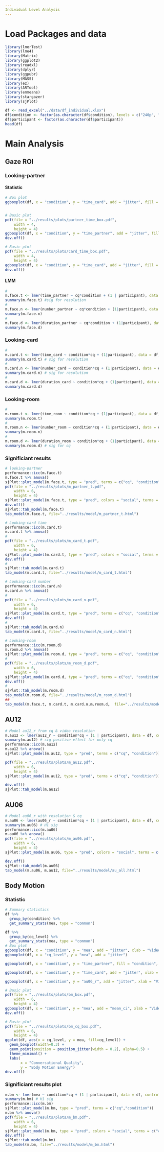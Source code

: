 ```yaml
---
Individual Level Analysis
---
```

# Load Packages and data
```r
library(lmerTest)
library(lme4)
library(Matrix)
library(ggplot2)
library(readxl)
library(dplyr)
library(ggpubr)
library(MASS)
library(ez)
library(ARTool)
library(emmeans)
library(stargazer)
library(sjPlot)
```

```r
df <- read_excel("../data/df_individual.xlsx")
df$condition <- factor(as.character(df$condition), levels = c("240p", "480p", "1080p"))
df$participant <- factor(as.character(df$participant))
head(df)
```
# Main Analysis
## Gaze ROI
### Looking-partner
#### Statistic
```r
# Box plot
ggboxplot(df, x = "condition", y = "time_card", add = "jitter", fill = "condition", xlab = "Video resolution", ylab = "Time (s)", outlier.shape = NA, width = 0.5, ylim = c(0,180), palette = "npg")


# Basic plot
pdf(file = "../results/plots/partner_time_box.pdf",  
    width = 4, 
    height = 4)
ggboxplot(df, x = "condition", y = "time_partner", add = "jitter", fill = "condition", xlab = "Video resolution", ylab = "Time (s)", outlier.shape = NA, width = 0.5, ylim = c(0,180), palette = "npg")
dev.off()

# Basic plot
pdf(file = "../results/plots/card_time_box.pdf",  
    width = 4, 
    height = 4)
ggboxplot(df, x = "condition", y = "time_card", add = "jitter", fill = "condition", xlab = "Video resolution", ylab = "Time (s)", outlier.shape = NA, width = 0.5, ylim = c(0,180), palette = "npg")
dev.off()
```

#### LMM
```r
#
m.face.t <- lmer(time_partner ~ cq*condition + (1 | participant), data = df, control = lmerControl(optimizer="bobyqa", calc.derivs = FALSE, optCtrl=list(maxfun=2e5)),na.action = "na.exclude")
summary(m.face.t) #sig for resolution
#
m.face.n <- lmer(number_partner ~ cq*condition + (1|participant), data = df, control = lmerControl(optimizer="bobyqa", calc.derivs = FALSE, optCtrl=list(maxfun=2e5)),na.action = "na.exclude")
summary(m.face.n)
#
m.face.d <- lmer(duration_partner ~ cq*condition + (1|participant), data = df, control = lmerControl(optimizer="bobyqa", calc.derivs = FALSE, optCtrl=list(maxfun=2e5)),na.action = "na.exclude")
summary(m.face.d)
```

### Looking-card
```r
#
m.card.t <- lmer(time_card ~ condition*cq + (1|participant), data = df, control = lmerControl(optimizer="bobyqa", calc.derivs = FALSE, optCtrl=list(maxfun=2e5)),na.action = "na.exclude")
summary(m.card.t) # sig for resolution
#
m.card.n <- lmer(number_card ~ condition*cq + (1|participant), data = df, control = lmerControl(optimizer="bobyqa", calc.derivs = FALSE, optCtrl=list(maxfun=2e5)),na.action = "na.exclude")
summary(m.card.n) # sig for resolution
#
m.card.d <- lmer(duration_card ~ condition*cq + (1|participant), data = df, control = lmerControl(optimizer="bobyqa", calc.derivs = FALSE, optCtrl=list(maxfun=2e5)),na.action = "na.exclude")
summary(m.card.d)
```

### Looking-room
```r
#
m.room.t <- lmer(time_room ~ condition*cq + (1|participant), data = df, control = lmerControl(optimizer="bobyqa", calc.derivs = FALSE, optCtrl=list(maxfun=2e5)),na.action = "na.exclude")
summary(m.room.t)
#
m.room.n <- lmer(number_room ~ condition*cq + (1|participant), data = df, control = lmerControl(optimizer="bobyqa", calc.derivs = FALSE, optCtrl=list(maxfun=2e5)),na.action = "na.exclude")
summary(m.room.n)
#
m.room.d <- lmer(duration_room ~ condition*cq + (1|participant), data = df, control = lmerControl(optimizer="bobyqa", calc.derivs = FALSE, optCtrl=list(maxfun=2e5)),na.action = "na.exclude")
summary(m.room.d) # sig for cq
```

### Significiant results
```r
# looking-partner
performance::icc(m.face.t)
m.face.t %>% anova()
sjPlot::plot_model(m.face.t, type = "pred", terms = c("cq", "condition"), colors = "social")
pdf(file = "../results/plots/m_partner_t.pdf",   
    width = 6,
    height = 4) 
sjPlot::plot_model(m.face.t, type = "pred", colors = "social", terms = c("cq", "condition"), title = "") + labs(x = "Conversatinal Quality", y="Time (s)")
dev.off()
sjPlot::tab_model(m.face.t)
tab_model(m.face.t, file="../results/model/m_partner_t.html")
```
```r
# Looking-card time
performance::icc(m.card.t)
m.card.t %>% anova()
#
pdf(file = "../results/plots/m_card_t.pdf", 
    width = 6, 
    height = 4) 
sjPlot::plot_model(m.card.t, type = "pred", colors = "social", terms = c("cq", "condition"), title = "") + labs(x = "Conversatinal Quality", y="Time (s)")
dev.off()
#
sjPlot::tab_model(m.card.t)
tab_model(m.card.t, file="../results/model/m_card_t.html")

# Looking-card number
performance::icc(m.card.n)
m.card.n %>% anova()
#
pdf(file = "../results/plots/m_card_n.pdf", 
    width = 6, 
    height = 4) 
sjPlot::plot_model(m.card.t, type = "pred", terms = c("cq", "condition")) + labs(x = "Conversatinal Quality", y="Time (s)", title ="Predicted values of number looking-card")
dev.off()
#
sjPlot::tab_model(m.card.n)
tab_model(m.card.t, file="../results/model/m_card_n.html")
```

```r
# Looking-room
performance::icc(m.room.d)
m.room.d %>% anova()
sjPlot::plot_model(m.room.d, type = "pred", terms = c("cq", "condition"))
#
pdf(file = "../results/plots/m_room_d.pdf", 
    width = 6, 
    height = 4) 
sjPlot::plot_model(m.card.d, type = "pred", terms = c("cq", "condition")) + labs(x = "Conversatinal Quality", y="Time (s)", title ="Predicted values of duration looking-room")
dev.off()
#
sjPlot::tab_model(m.room.d)
tab_model(m.room.d, file="../results/model/m_room_d.html")
##
tab_model(m.face.t, m.card.t, m.card.n,m.room.d,  file="../results/model/gaze_all.html")
```
## AU12
```r
# Model au12_r from cq & video resolution
m.au12 <- lmer(au12_r ~ condition*cq + (1 | participant), data = df, control = lmerControl(optimizer="bobyqa", calc.derivs = FALSE, optCtrl=list(maxfun=2e5)),na.action = "na.exclude")
summary(m.au12) # sig positive effect for only cq
performance::icc(m.au12)
m.au12 %>% anova()
sjPlot::plot_model(m.au12, type = "pred", terms = c("cq", "condition"))

pdf(file = "../results/plots/m_au12.pdf",
    width = 6, 
    height = 4) 
sjPlot::plot_model(m.au12, type = "pred", terms = c("cq", "condition")) + labs(x = "Conversatinal Quality", y="AU12 Intensity", title="Predicted Values of AU12 Intensity")

dev.off()
sjPlot::tab_model(m.au12)
```
## AU06
```r
# Model au06_r with resolution & cq
m.au06 <- lmer(au06_r ~ condition*cq + (1 | participant), data = df, control = lmerControl(optimizer="bobyqa", calc.derivs = FALSE, optCtrl=list(maxfun=2e5)),na.action = "na.exclude")
summary(m.au06) # H1 sig
performance::icc(m.au06)
m.au06 %>% anova()
pdf(file = "../results/plots/m_au06.pdf",   
    width = 6, 
    height = 4)
sjPlot::plot_model(m.au06, type = "pred", colors = "social", terms = c("cq", "condition"), title = "") + labs(x = "Conversatinal Quality", y="Intensity")

dev.off()
sjPlot::tab_model(m.au06)
tab_model(m.au06, m.au12, file="../results/model/au_all.html")
```
## Body Motion
### Statistic
```r

# Summary statistics
df %>%
  group_by(condition) %>%
  get_summary_stats(mea, type = "common")

df %>%
  group_by(cq_level) %>%
  get_summary_stats(mea, type = "common")
# Box plot
ggboxplot(df, x = "condition", y = "mea", add = "jitter", xlab = "Video resolution", ylab = "Body motion energy", outlier.shape = NA, width = 0.7, size = 0.01, ylim = c(0,4000), palette = "lancet")
ggboxplot(df, x = "cq_level", y = "mea", add = "jitter")

ggboxplot(df, x = "condition", y = "time_partner", fill = "condition", add = "jitter", xlab = "Video resolution", ylab = "Looking-partner (s)", outlier.shape = NA, width = 0.5, size = 0.01, palette = "npg")

ggboxplot(df, x = "condition", y = "time_card", add = "jitter", xlab = "Video resolution", ylab = "Looking-card (s)", outlier.shape = NA, width = 0.7, size = 0.01, palette = "lancet")

ggboxplot(df, x = "condition", y = "au06_r", add = "jitter", xlab = "Video resolution", ylab = "AU06 activity", outlier.shape = NA, width = 0.7, size = 0.01, palette = "lancet")

# Basic plot
pdf(file = "../results/plots/bm_box.pdf",  
    width = 6, 
    height = 4)
ggboxplot(df, x = "condition", y = "mea", add = "mean_ci", xlab = "Video resolution", ylab = "Body motion energy", outlier.shape = NA, width = 0.7, size = 0.01, ylim = c(0,4000), palette = "lancet")
dev.off()

# Basic plot
pdf(file = "../results/plots/bm_cq_box.pdf",  
    width = 6, 
    height = 4)
ggplot(df, aes(x = cq_level, y = mea, fill=cq_level)) + 
  geom_boxplot(width=0.3) + 
  geom_point(position = position_jitter(width = 0.2), alpha=0.5) +
  theme_minimal() +
  labs(
       x = "Conversational Quality", 
       y = "Body Motion Energy")
dev.off()
```
### Significiant results plot
```r
m.bm <- lmer(mea ~ condition*cq + (1 | participant), data = df, control = lmerControl(optimizer="bobyqa", calc.derivs = FALSE, optCtrl=list(maxfun=2e5)),na.action = "na.exclude")
summary(m.bm) # H1 sig
performance::icc(m.bm)
sjPlot::plot_model(m.bm, type = "pred", terms = c("cq","condition"))
m.bm %>% anova()
pdf(file = "../results/plots/m_bm.pdf",   
    width = 6,
    height = 4) 
sjPlot::plot_model(m.bm, type = "pred", colors = "social", terms = c("cq", "condition"), title = "") + labs(x = "Conversatinal Quality", y="Body motion energy")
dev.off()
sjPlot::tab_model(m.bm)
tab_model(m.bm, file="../results/model/m_bm.html")
```
